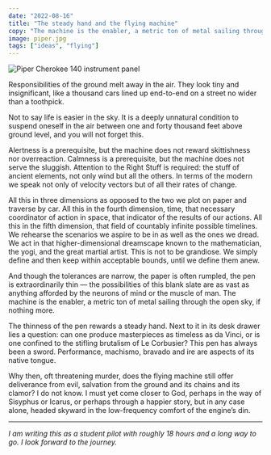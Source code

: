 ```yaml
---
date: "2022-08-16"
title: "The steady hand and the flying machine"
copy: "The machine is the enabler, a metric ton of metal sailing through the open sky, if nothing more."
image: piper.jpg
tags: ["ideas", "flying"]
---
```


![Piper Cherokee 140 instrument panel](piper.jpg)

Responsibilities of the ground melt away in the air. They look tiny and insignificant, like a thousand cars lined up end-to-end on a street no wider than a toothpick.

Not to say life is easier in the sky. It is a deeply unnatural condition to suspend oneself in the air between one and forty thousand feet above ground level, and you will not forget this.

Alertness is a prerequisite, but the machine does not reward skittishness nor overreaction. Calmness is a prerequisite, but the machine does not serve the sluggish. Attention to the Right Stuff is required: the stuff of ancient elements, not only wind but all the others. In terms of the modern we speak not only of velocity vectors but of all their rates of change.

All this in three dimensions as opposed to the two we plot on paper and traverse by car. All this in the fourth dimension, time, that necessary coordinator of action in space, that indicator of the results of our actions. All this in the fifth dimension, that field of countably infinite possible timelines. We rehearse the scenarios we aspire to be in as well as the ones we dread. We act in that higher-dimensional dreamscape known to the mathematician, the yogi, and the great martial artist. This is not to be grandiose. We simply define and then keep within acceptable bounds, until we define them anew.

And though the tolerances are narrow, the paper is often rumpled, the pen is extraordinarily thin — the possibilities of this blank slate are as vast as anything afforded by the neurons of mind or the muscle of man. The machine is the enabler, a metric ton of metal sailing through the open sky, if nothing more.

The thinness of the pen rewards a steady hand. Next to it in its desk drawer lies a question: can one produce masterpieces as timeless as da Vinci, or is one confined to the stifling brutalism of Le Corbusier? This pen has always been a sword. Performance, machismo, bravado and ire are aspects of its native tongue.

Why then, oft threatening murder, does the flying machine still offer deliverance from evil, salvation from the ground and its chains and its clamor? I do not know. I must yet come closer to God, perhaps in the way of Sisyphus or Icarus, or perhaps through a happier story, but in any case alone, headed skyward in the low-frequency comfort of the engine’s din.

---

_I am writing this as a student pilot with roughly 18 hours and a long way to go. I look forward to the journey._
